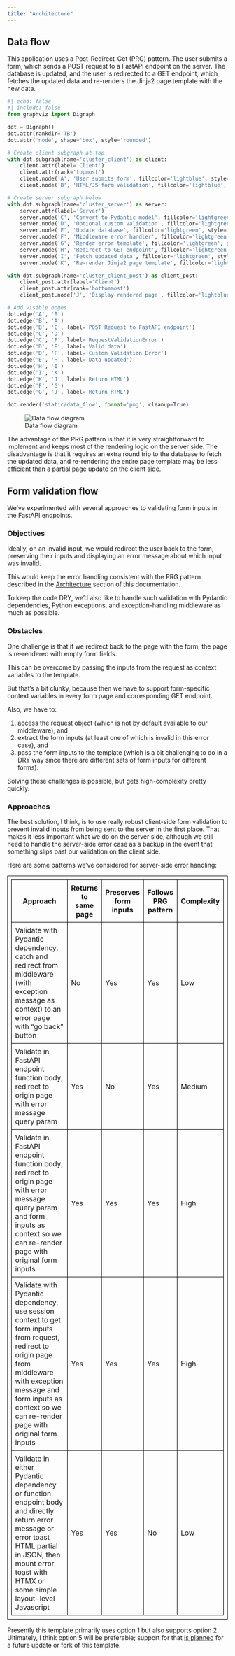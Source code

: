 ```yaml
---
title: "Architecture"
---
```


## Data flow

This application uses a Post-Redirect-Get (PRG) pattern. The user submits a form, which sends a POST request to a FastAPI endpoint on the server. The database is updated, and the user is redirected to a GET endpoint, which fetches the updated data and re-renders the Jinja2 page template with the new data.

``` python
#| echo: false
#| include: false
from graphviz import Digraph

dot = Digraph()
dot.attr(rankdir='TB')
dot.attr('node', shape='box', style='rounded')

# Create client subgraph at top
with dot.subgraph(name='cluster_client') as client:
    client.attr(label='Client')
    client.attr(rank='topmost')
    client.node('A', 'User submits form', fillcolor='lightblue', style='rounded,filled')
    client.node('B', 'HTML/JS form validation', fillcolor='lightblue', style='rounded,filled')

# Create server subgraph below
with dot.subgraph(name='cluster_server') as server:
    server.attr(label='Server')
    server.node('C', 'Convert to Pydantic model', fillcolor='lightgreen', style='rounded,filled')
    server.node('D', 'Optional custom validation', fillcolor='lightgreen', style='rounded,filled')
    server.node('E', 'Update database', fillcolor='lightgreen', style='rounded,filled')
    server.node('F', 'Middleware error handler', fillcolor='lightgreen', style='rounded,filled')
    server.node('G', 'Render error template', fillcolor='lightgreen', style='rounded,filled')
    server.node('H', 'Redirect to GET endpoint', fillcolor='lightgreen', style='rounded,filled')
    server.node('I', 'Fetch updated data', fillcolor='lightgreen', style='rounded,filled')
    server.node('K', 'Re-render Jinja2 page template', fillcolor='lightgreen', style='rounded,filled')

with dot.subgraph(name='cluster_client_post') as client_post:
    client_post.attr(label='Client')
    client_post.attr(rank='bottommost')
    client_post.node('J', 'Display rendered page', fillcolor='lightblue', style='rounded,filled')

# Add visible edges
dot.edge('A', 'B')
dot.edge('B', 'A')
dot.edge('B', 'C', label='POST Request to FastAPI endpoint')
dot.edge('C', 'D')
dot.edge('C', 'F', label='RequestValidationError')
dot.edge('D', 'E', label='Valid data')
dot.edge('D', 'F', label='Custom Validation Error')
dot.edge('E', 'H', label='Data updated')
dot.edge('H', 'I')
dot.edge('I', 'K')
dot.edge('K', 'J', label='Return HTML')
dot.edge('F', 'G')
dot.edge('G', 'J', label='Return HTML')

dot.render('static/data_flow', format='png', cleanup=True)
```

![Data flow diagram](static/data_flow.png)

The advantage of the PRG pattern is that it is very straightforward to implement and keeps most of the rendering logic on the server side. The disadvantage is that it requires an extra round trip to the database to fetch the updated data, and re-rendering the entire page template may be less efficient than a partial page update on the client side.

## Form validation flow

We've experimented with several approaches to validating form inputs in the FastAPI endpoints.

### Objectives

Ideally, on an invalid input, we would redirect the user back to the form, preserving their inputs and displaying an error message about which input was invalid.

This would keep the error handling consistent with the PRG pattern described in the [Architecture](https://promptlytechnologies.com/fastapi-jinja2-postgres-webapp/docs/architecture) section of this documentation.

To keep the code DRY, we'd also like to handle such validation with Pydantic dependencies, Python exceptions, and exception-handling middleware as much as possible.

### Obstacles

One challenge is that if we redirect back to the page with the form, the page is re-rendered with empty form fields. 

This can be overcome by passing the inputs from the request as context variables to the template. 

But that's a bit clunky, because then we have to support form-specific context variables in every form page and corresponding GET endpoint.

Also, we have to:

1. access the request object (which is not by default available to our middleware), and 
2. extract the form inputs (at least one of which is invalid in this error case), and 
3. pass the form inputs to the template (which is a bit challenging to do in a DRY way since there are different sets of form inputs for different forms).

Solving these challenges is possible, but gets high-complexity pretty quickly.

### Approaches

The best solution, I think, is to use really robust client-side form validation to prevent invalid inputs from being sent to the server in the first place. That makes it less important what we do on the server side, although we still need to handle the server-side error case as a backup in the event that something slips past our validation on the client side.

Here are some patterns we've considered for server-side error handling:

<style>
.styled-table, .styled-table th, .styled-table td {
  border: 1px solid black;
  padding: 8px;
  border-collapse: collapse;
}

.styled-table th:nth-child(1) { width: 50%; }
.styled-table th:nth-child(2), 
.styled-table th:nth-child(3),
.styled-table th:nth-child(4) { width: 15%; }
.styled-table th:nth-child(5) { width: 10%; }
</style>

<table class="styled-table">
  <thead>
    <tr>
      <th>Approach</th>
      <th>Returns to same page</th>
      <th>Preserves form inputs</th>
      <th>Follows PRG pattern</th>
      <th>Complexity</th>
    </tr>
  </thead>
  <tbody>
    <tr>
      <td>Validate with Pydantic dependency, catch and redirect from middleware (with exception message as context) to an error page with "go back" button</td>
      <td>No</td>
      <td>Yes</td>
      <td>Yes</td>
      <td>Low</td>
    </tr>
    <tr>
      <td>Validate in FastAPI endpoint function body, redirect to origin page with error message query param</td>
      <td>Yes</td>
      <td>No</td>
      <td>Yes</td>
      <td>Medium</td>
    </tr>
    <tr>
      <td>Validate in FastAPI endpoint function body, redirect to origin page with error message query param and form inputs as context so we can re-render page with original form inputs</td>
      <td>Yes</td>
      <td>Yes</td>
      <td>Yes</td>
      <td>High</td>
    </tr>
    <tr>
      <td>Validate with Pydantic dependency, use session context to get form inputs from request, redirect to origin page from middleware with exception message and form inputs as context so we can re-render page with original form inputs</td>
      <td>Yes</td>
      <td>Yes</td>
      <td>Yes</td>
      <td>High</td>
    </tr>
    <tr>
      <td>Validate in either Pydantic dependency or function endpoint body and directly return error message or error toast HTML partial in JSON, then mount error toast with HTMX or some simple layout-level Javascript</td>
      <td>Yes</td>
      <td>Yes</td>
      <td>No</td>
      <td>Low</td>
    </tr>
  </tbody>
</table>

Presently this template primarily uses option 1 but also supports option 2. Ultimately, I think option 5 will be preferable; support for that [is planned](https://github.com/Promptly-Technologies-LLC/fastapi-jinja2-postgres-webapp/issues/5) for a future update or fork of this template.